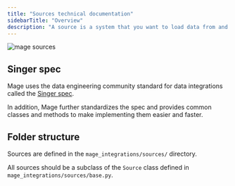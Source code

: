 ```yaml
---
title: "Sources technical documentation"
sidebarTitle: "Overview"
description: "A source is a system that you want to load data from and synchronize it into another system. A source can be a 3rd party API, SaaS, database, data warehouse, or a data lake."
---
```


<Frame>
<img
  alt="mage sources"
  src="https://github.com/mage-ai/assets/blob/main/mage-sources.png?raw=true"
/>
</Frame>

## Singer spec

Mage uses the data engineering community standard for data integrations called the
[Singer spec](https://github.com/singer-io/getting-started/blob/master/docs/SPEC.md).

In addition,
Mage further standardizes the spec and provides common classes and methods to make implementing them easier and faster.

## Folder structure

Sources are defined in the `mage_integrations/sources/` directory.

All sources should be a subclass of the `Source` class defined in
`mage_integrations/sources/base.py`.
